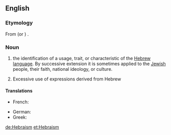 ==English==

===Etymology===
From {{etyl|la|en}} {{term|hebraeus|lang=la}} (or {{etyl|grc|en}} {{term|sc=polytonic|Ἑβραῖος|tr=hebraios|lang=grc}}) {{suffix||ism}}.

===Noun===
{{en-noun|-}}

# the identification of a usage, trait, or characteristic of the [[Hebrew language]]. By successive extension it is sometimes applied to the [[Jewish]] people, their faith, national ideology, or culture.
# {{rhetoric}} Excessive use of expressions derived from Hebrew

====Translations====
{{checktrans-top}}
* French: {{t+|fr|hébraïsme|m}}
{{trans-mid}}
* German: {{t+|de|Hebraismus|m}}
* Greek: {{t+|el|εβραϊσμός}}
{{trans-bottom}}

[[de:Hebraism]]
[[et:Hebraism]]